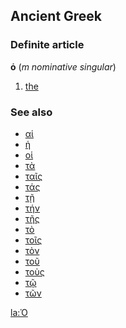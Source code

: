 ==Ancient Greek==
===Definite article===
'''ὁ''' (''m nominative singular'')

# [[the]]

===See also===
*[[αἱ]]
*[[ἡ]]
*[[οἱ]]
*[[τὰ]]
*[[ταῖς]]
*[[τάς]]
*[[τῇ]]
*[[τήν]]
*[[τῆς]]
*[[τὸ]]
*[[τοῖς]]
*[[τὸν]]
*[[τοῦ]]
*[[τοὺς]]
*[[τῷ]]
*[[τῶν]]

[[la:Ὁ]]